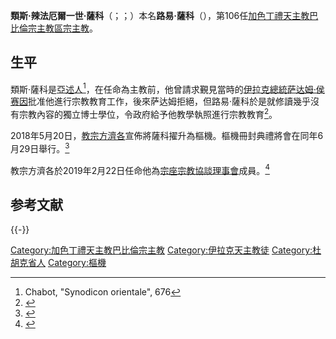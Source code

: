{{NoteTA
|T=zh-hk:類斯·辣法厄爾一世·薩科; zh-tw:類斯·來福一世·薩科;
|1=zh-hk:類斯·辣法厄爾一世·薩科; zh-tw:類斯·來福一世·薩科;
}}
{{expand|time=2015-04-04T08:07:55+00:00}}
{{Infobox Christian leader
| type             = cardinal
| honorific-prefix =
| name             = {{unbulleted list|類斯·辣法厄爾一世·薩科|ܠܘܝܣ ܪܘܦܐܝܠ ܩܕܡܝܐ ܣܟܘ}}
| honorific-suffix = 
| native_name      = 
| native_name_lang = 
| title            = [[加色丁禮天主教巴比倫宗主教區|加色丁禮天主教巴比倫宗主教區宗主教]]
| image            = File:Louis Raphaël I Sako November 2015.jpg
| image_size       = 
| alt              = 
| caption          = 
| church           = 
| archdiocese      = 
| province         = 
| metropolis       = 
| diocese          = 
| see              = [[加色丁禮天主教巴比倫宗主教區|加色丁禮巴比倫宗主教區]]
| elected          = 2013年1月31日
| appointed        = 2013年2月1日
| term             = 
| term_start       = 
| quashed          = 
| term_end         = 
| predecessor      = [[厄瑪奴耳三世·德利|厄瑪奴耳三世·德利]]
| opposed          = 
| successor        = （現任）
| other_post       = 加色丁禮巴格達總主教
<!---------- Orders ---------->
| ordination       = 1974年6月1日
| ordinated_by     = 
| consecration     = 2003年11月14日
| consecrated_by   = {{link-en|安傑洛·薩納|André Sana}}
| cardinal         = 2018年6月29日
| created_cardinal_by = [[教宗方濟各|教宗方濟各]]
| rank             = 
<!---------- Personal details ---------->
| birth_name       = Louis Sako
| birth_date       = {{Birth date and age|1948|07|04|df=y}}
| birth_place      = [[伊拉克|伊拉克]][[扎胡|扎胡]]
| death_date       = <!-- {{Death date and age|YYYY|MM|DD|YYYY|MM|DD}} (death date then birth date) -->
| death_place      = 
| buried           = 
| nationality      = 
| religion         = [[加色丁禮天主教會|加色丁禮天主教會]]
| residence        = 伊拉克
| parents          = 
| spouse           = 
| children         = 
| occupation       = 
| profession       = 
| previous_post    = {{unbulleted list|加色丁禮基爾庫克總教區總主教（2002年－2013年）}}
| education        =
| alma_mater       = 
| motto            = 
| signature        = 
| signature_alt    = 
| coat_of_arms     = Coat of arms of Louis Raphael I Sako.svg
| coat_of_arms_alt = 
}}
'''類斯·辣法厄爾一世·薩科'''（{{lang-syc|ܠܘܝܣ ܪܘܦܐܝܠ ܩܕܡܝܐ ܣܟܘ}}；{{lang-en|Louis Raphael I Sako}}；{{bd|1948年|7月4日||}}）本名'''路易·薩科'''（{{lang-en|Louis Sako}}），第106任[[加色丁禮天主教巴比倫宗主教區|加色丁禮天主教巴比倫宗主教區宗主教]]。

==生平==
類斯·薩科是[[亞述人|亞述人]]<ref>Chabot, "Synodicon orientale", 676</ref>，在任命為主教前，他曾請求覲見當時的[[伊拉克總統|伊拉克總統]][[萨达姆·侯赛因|萨达姆·侯赛因]]批准他進行宗教教育工作，後來萨达姆拒絕，但路易·薩科於是就修讀幾乎沒有宗教內容的獨立博士學位，令政府給予他教學執照進行宗教教育<ref>{{cite web |url=http://www.thetablet.co.uk/latest-news/5045 |title=存档副本 |accessdate=2013-02-06  |archive-url=https://web.archive.org/web/20130209001429/http://www.thetablet.co.uk/latest-news/5045 |archive-date=2013-02-09 |dead-url=yes }}</ref>。

2018年5月20日，[[教宗方濟各|教宗方濟各]]宣佈將薩科擢升為樞機。樞機冊封典禮將會在同年6月29日舉行。<ref>{{cite news|url=https://www.washingtonpost.com/national/religion/pope-francis-to-create-14-new-cardinals-in-june/2018/05/20/a316082a-5c19-11e8-b656-236c6214ef01_story.html?noredirect=on&utm_term=.dc98e23250ce|title=Pope Francis to create 14 new cardinals in June|publisher=The Washington Post|date=2018-05-20|accessdate=2018-05-20|language=en|first=Frances|last=D'Emilio|archive-date=2018-05-22|archive-url=https://web.archive.org/web/20180522060957/https://www.washingtonpost.com/national/religion/pope-francis-to-create-14-new-cardinals-in-june/2018/05/20/a316082a-5c19-11e8-b656-236c6214ef01_story.html|dead-url=yes}}</ref>

教宗方濟各於2019年2月22日任命他為[[宗座宗教協談理事會|宗座宗教協談理事會]]成員。<ref>{{cite web |title=Resignations and Appointments, 22.02.2019 |url=https://press.vatican.va/content/salastampa/en/bollettino/pubblico/2019/02/22/190222a.html |publisher=Holy See Press Office |accessdate=2019-04-20 |archiveurl=https://web.archive.org/web/20190420091310/https://press.vatican.va/content/salastampa/en/bollettino/pubblico/2019/02/22/190222a.html |archivedate=2019-04-20 |language=en |date=2019-02-22}}</ref>

== 参考文献 ==
{{Reflist|2}}

{{-}}
{{s-start|width=100%}}
{{s-rel|ca}}
{{s-bef|before={{link-en|安德肋·薩納|André Sana}}}}
{{s-ttl|title=[[加色丁禮天主教基爾庫克總教區|加色丁禮基爾庫克總教區總主教]]|years=2003年－2013年}}
{{s-aft|after={{link-en|猶斯夫·多默·米爾基斯|Yousif Thomas Mirkis}}}}
{{s-break}}
{{s-bef|before=[[厄瑪奴耳三世·德利|厄瑪奴耳三世·德利]]}}
{{s-ttl|title=[[加色丁禮天主教巴比倫宗主教區|加色丁禮天主教巴比倫宗主教區宗主教]]|years=2013年－}}
{{s-inc}}
{{s-end}}

{{樞機團}}
[[Category:加色丁禮天主教巴比倫宗主教|Category:加色丁禮天主教巴比倫宗主教]]
[[Category:伊拉克天主教徒|Category:伊拉克天主教徒]]
[[Category:杜胡克省人|Category:杜胡克省人]]
[[Category:樞機|Category:樞機]]